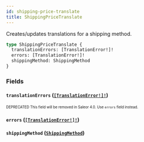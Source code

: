 ```yaml
---
id: shipping-price-translate
title: ShippingPriceTranslate
---
```


Creates/updates translations for a shipping method.

```graphql
type ShippingPriceTranslate {
  translationErrors: [TranslationError!]!
  errors: [TranslationError!]!
  shippingMethod: ShippingMethod
}
```

### Fields

#### `translationErrors` ([`[TranslationError!]!`](/developer/api-reference/objects/translation-error.mdx))

<sub><sup><span className="deprecatedTag">DEPRECATED</span> This field will be removed in Saleor 4.0. Use `errors` field instead.</sup></sub>

#### `errors` ([`[TranslationError!]!`](/developer/api-reference/objects/translation-error.mdx))

#### `shippingMethod` ([`ShippingMethod`](/developer/api-reference/objects/shipping-method.mdx))

